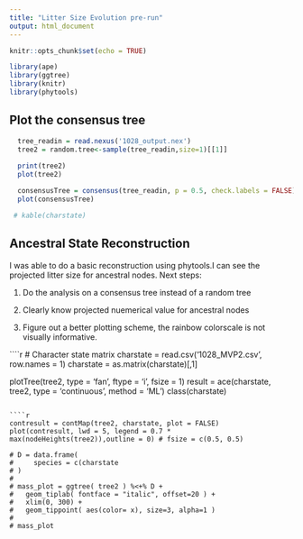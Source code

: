 ```yaml
---
title: "Litter Size Evolution pre-run"
output: html_document
---
```


```r
knitr::opts_chunk$set(echo = TRUE)

library(ape)
library(ggtree)
library(knitr)
library(phytools)
```
## Plot the consensus tree

```r
  tree_readin = read.nexus('1028_output.nex')
  tree2 = random.tree<-sample(tree_readin,size=1)[[1]]
  
  print(tree2)
  plot(tree2)

  consensusTree = consensus(tree_readin, p = 0.5, check.labels = FALSE)
  plot(consensusTree)

 # kable(charstate)
```

## Ancestral State Reconstruction
I was able to do a basic reconstruction using phytools.I can see the projected litter size for ancestral nodes. 
Next steps:

1. Do the analysis on a consensus tree instead of a random tree

2. Clearly know projected nuemerical value for ancestral nodes 

3. Figure out a better plotting scheme, the rainbow colorscale is not visually informative. 

````r
# Character state matrix 
charstate = read.csv('1028_MVP2.csv', row.names = 1)
charstate = as.matrix(charstate)[,1]

plotTree(tree2, type = 'fan', ftype = 'i', fsize = 1)
result = ace(charstate, tree2, type = 'continuous', method = 'ML')
class(charstate)

```

````r

contresult = contMap(tree2, charstate, plot = FALSE)
plot(contresult, lwd = 5, legend = 0.7 * max(nodeHeights(tree2)),outline = 0) # fsize = c(0.5, 0.5)

# D = data.frame(
#     species = c(charstate
# )
# 
# mass_plot = ggtree( tree2 ) %<+% D + 
#   geom_tiplab( fontface = "italic", offset=20 ) +
#   xlim(0, 300) +
#   geom_tippoint( aes(color= x), size=3, alpha=1 )
# 
# mass_plot


```
